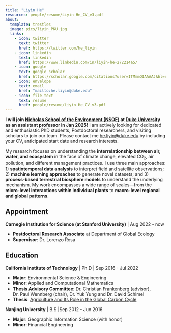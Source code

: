 ```yaml
---
title: "Liyin He"
resources: people/resume/Liyin He_CV_v3.pdf
about:
  template: trestles
  image: pics/liyin_PKU.jpg
  links:
    - icon: twitter
      text: twitter
      href: https://twitter.com/he_liyin 
    - icon: linkedin
      text: linkedin
      href: https://www.linkedin.com/in/liyin-he-272214a5/ 
    - icon: google
      text: google scholar      
      href: https://scholar.google.com/citations?user=ITMmmQIAAAAJ&hl=en 
    - icon: envelope
      text: email   
      href: "mailto:he.liyin@duke.edu"
    - icon: file-text
      text: resume   
      href: people/resume/Liyin He_CV_v3.pdf
---
```


:::{#hero-heading}

**I will join [Nicholas School of the Environment (NSOE)](https://nicholas.duke.edu/) at [Duke University](https://duke.edu/) as an assistant professor in Jan 2025!** I am actively looking for dedicated and enthusiastic PhD students, Postdoctoral researchers, and visiting scholars to join our team. Please contact me <he.liyin@duke.edu> by including your CV, anticipated start date and research interests.

My research focuses on understanding the **interrelationship between air, water, and ecosystem** in the face of climate change, elevated CO~2~, air pollution, and different management practices. I use three main approaches: 1) **spatiotemporal data analysis** to interpret field and satellite observations; 2) **machine learning approaches** to generate novel datasets; and 3) **process-based terrestrial biosphere models** to understand the underlying mechanism. My work encompasses a wide range of scales—from the **micro-level interactions within individual plants** to **macro-level regional and global patterns**.


## **Appointment**

**Carnegie Institution for Science (at Stanford University)** | Aug 2022 - now\

- **Postdoctoral Research Associate** at Department of Global Ecology
- **Supervisor**: Dr. Lorenzo Rosa

## **Education**

**California Institute of Technology** | Ph.D | Sep 2016 - Jul 2022

- **Major**: Environmental Science & Engineering
- **Minor**: Applied and Computational Mathematics
- **Thesis Advisory Committee**: Dr. Christian Frankenberg (advisor), Dr. Paul Wennberg (chair), Dr. Yuk Yung and Dr. David Schimel
- **Thesis**: [Agriculture and Its Role in the Global Carbon Cycle](https://thesis.library.caltech.edu/15140/)

**Nanjing University** | B.S |Sep 2012 - Jun 2016

- **Major**: Geographic Information Science (with honor)\
- **Minor**: Financial Engineering 

:::
